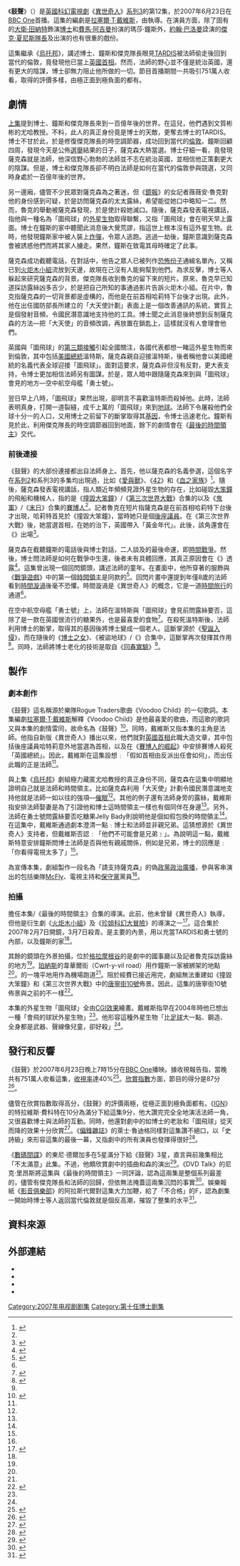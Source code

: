 {{Infobox Doctor Who episode
|number = 187b
|serial_name= 鼓聲 <br/>The Sound of Drums
|show=DW
|image=
|caption= 
|type=episode
|doctor=[[大衛·田納特|大衛·田納特]]（第10任博士）
|companion=[[費馬·阿吉曼|費馬·阿吉曼]]（瑪莎·鐘斯）
|companion2=[[約翰·巴洛曼|約翰·巴洛曼]] （傑克隊長） 
|guests=
*尼古拉·麥考利夫 - 薇薇安·魯克
*約翰·森 - 法師 
*巴爾約·安多 - 法蘭絲·鐘斯
*特雷弗·萊爾德 - 基夫·鐘斯
*古古·瑪芭塔-勞 - 蒂殊·鐘斯
*雷吉·耶茨 - 李奧·鐘斯
*亞歷山德拉·摩恩 - 露絲·薩克森
*科林·史丁頓 - 溫特斯
|writer=拉塞爾·T·戴維斯
|director=科林·傑夫
|script_editor=西門·溫士頓
|producer=菲爾·歌連臣
|executive_producer=[[拉塞爾·T·戴維斯|拉塞爾·T·戴維斯]]<br />祖利亞·加德納
|composer=馬瑞·高德
|production_code=3.12
|length=45分鐘
|date=2007年6月23日
|preceding=[[烏托邦_(異世奇人)|烏托邦]]
|following=[[最後的時間領主|最後的時間領主]]
|series=[[異世奇人_(系列3)|系列3]]
}}

《'''鼓聲'''》（{{lang|en|The Sound of Drums}}）是[[英國|英國]][[科幻|科幻]][[電視劇|電視劇]]《[[異世奇人|異世奇人]]》[[異世奇人_(系列3)|系列3]]的第12集，於2007年6月23日在[[BBC_One|BBC One]]首播。這集的編劇是[[拉塞爾·T·戴維斯|拉塞爾·T·戴維斯]]，由{{link-en|科林·傑夫|Colin Teague}}執導。在演員方面，除了固有的[[大衛·田納特|大衛·田納特]]飾演[[博士_(異世奇人)|博士]]和[[費馬·阿吉曼|費馬·阿吉曼]]扮演的瑪莎·鐘斯外，[[約翰·巴洛曼|約翰·巴洛曼]]詮演的[[傑克·夏尼斯隊長|傑克·夏尼斯隊長]]及出演{{link-en|法師 (異世奇人)|The Master (Doctor Who)|法師}}的{{link-en|約翰·森|John Simm}}也有很重的戲份。

這集繼承《[[烏托邦_(異世奇人)|烏托邦]]》，講述博士、鐘斯和傑克隊長眼見[[TARDIS|TARDIS]]被法師偷走後回到當代的倫敦，竟發現他已當上[[英國首相|英國首相]]。然而，法師的野心並不僅是統治英國，還有更大的陰謀，博士卻無力阻止他所做的一切。節目首播期間一共吸引751萬人收看，取得的評價多樣，由極正面到極負面的都有。

==劇情==
[[烏托邦_(異世奇人)|上集]]提到博士、鐘斯和傑克隊長來到一百億年後的世界。在這兒，他們遇到文質彬彬的尤哈教授。不料，此人的真正身份竟是博士的天敵{{link-en|法師 (異世奇人)|The Master (Doctor Who)|法師}}，更奪去博士的TARDIS。博士不甘於此，於是修復傑克隊長的時空調節器，成功回到當代的[[倫敦|倫敦]]。鐘斯回顧四周，發現今天是公佈[[英國選舉|選舉]]結果的日子，薩克森大熱當選。博士仔細一看，竟發現薩克森就是法師，他深信野心勃勃的法師並不志在統治英國，並相信他正策劃更大的陰謀。但是，博士和傑克隊長卻不明白法師是如何在當代的倫敦參與競選，又同時身處於一百億年後的世界。

另一邊廂，儘管不少民眾對薩克森為之著迷，但《[[鏡報|鏡報]]》的女記者薇薇安·魯克對他的身份感到可疑，於是訪問薩克森的太太露絲，希望能從她口中略知一二。然而，魯克的舉動被薩克森發現，於是使計殺她滅口。隨後，薩克森發表電視講話，指他與一種名為「圖飛球」的[[外星生命|外星生物]]取得聯繫，又指「圖飛球」會在明天早上露面。博士在鐘斯的家中聽聞此消息後大覺荒謬，指這世上根本沒有這外星生物。此時，他發現鐘斯家中被人裝上[[炸彈|炸彈]]，令眾人逃跑。逃過一劫後，鐘斯意識到薩克森會被誘惑他們而將其家人擄走。果然，鐘斯在致電其母時確定了此事。

薩克森成功截聽電話，在對話中，他告之眾人已被列作[[恐怖份子|恐怖份子]]通緝名單內，又稱已到[[火炬木小組|火炬木小組]]流放到天邊，故現在己沒有人能夠幫到他們。為求反擊，博士等人躲起來研究薩克森的背景。傑克隊長收到魯克的留下來的短片。原來，魯克早已知道採訪露絲凶多吉少，於是把自己所知的事通過影片告訴火炬木小組。在片中，魯克指薩克森的一切背景都是虛構的，而他是在前首相哈莉特下台後才出現。此外，他在出任國防部長所建立的「大天使計劃」表面上是一個改善通訊的系統，實質上是個發射音頻，令國民潛意識地支持他的工具。博士聞之此消息後終想到反制薩克森的方法—把「大天使」的音頻改調，再放置在鎖匙上，這樣就沒有人會理會他們。

英國與「圖飛球」的[[第三類接觸|第三類接觸]]引起全國關注，各國代表都想一睹這外星生物而來到倫敦，其中包括[[美國總統|美國總統]]溫特斯。薩克森親自迎接溫特斯，後者稱他會以美國總統的名義代表全球迎接「圖飛球」。面對這要求，薩克森非但沒有反對，更大表支持，令博士更加相信法師另有圖謀。於是，眾人暗中跟隨薩克森來到與「圖飛球」會見的地方—空中航空母艦「勇士號」。

翌日早上八時，「圖飛球」果然出現，卻明言不喜歡溫特斯而殺掉他。此時，法師表明真身，打開一道裂縫，成千上萬的「圖飛球」來到[[地球|地球]]。法師下令屠殺他們全球十分一的人口，又用博士之前留下的斷掌取得其[[基因|基因]]，令博士迅速老化。鐘斯有見於此，利用傑克隊長的時空調節器回到地面，餘下的劇情會在《[[最後的時間領主|最後的時間領主]]》交代。

===前後連接===
《鼓聲》的大部份連接都出自法師身上。首先，他以薩克森的名義參選，這個名字在[[異世奇人_(系列2)|系列2]]和系列3的多集均出現過，比如《[[愛與獸|愛與獸]]》、《[[42_(異世奇人)|42]]》和《[[血之家族|血之家族]]》<ref name="who176">{{Cite book|last=Burk|first=Graeme|last2=Smith?|first2=Robert|title=Who Is the Doctor: The Unofficial Guide to Doctor Who-The New Series|url=https://archive.org/details/whoisdoctorunoff0000burk|edition=1st|date=6-3-2012|publisher=ECW Press|isbn=1-55022-984-2|pages=[https://archive.org/details/whoisdoctorunoff0000burk/page/176 176]-177}}</ref>。隨後，薩克森發表電視講話，指人類近年頻頻見證外星生物的存在，比如碰毀[[大笨鐘|大笨鐘]]的飛船和機械人，指的是《[[撞毀大笨鐘|撞毀大笨鐘]]》/《[[第三次世界大戰_(異世奇人)|第三次世界大戰]]》合集的{{link-en|賽布坦|Slitheen}}以及《[[鬼軍|鬼軍]]》/《[[末日_(異世奇人)|末日]]》合集的[[賽博人|賽博人]]<ref name="who176"/>。記者魯克在短片指薩克森是在前首相哈莉特下台後才出現，哈莉特首見於《撞毀大笨鐘》，當時她只是個[[後座議員|後座議員]]。在《第三次世界大戰》後，她當選首相，在她的治下，英國帶入「黃金年代」。此後，該角還會在《{{link-en|被盜地球|The Stolen Earth}}》出場<ref>{{Cite book|last=Annabel|first=Gibson|last2=Moray|first2=Laing|title=Doctor Who: Character Encyclopedia|edition=1st|date=1-4-2013|publisher=BBC Book|isbn=978-1465402677|pages=72-74}}</ref>。

薩克森在截聽鐘斯的電話後與博士對話，二人談及{{link-en|加利弗雷星|Gallifrey}}的最後命運，即[[時間戰爭|時間戰爭]]。然後，博士問法師是如何在戰爭中生還，後者未有具體回應，其真正原因會在《{{link-en|時之終結|The End of Time}}》透露<ref>{{cite journal|journal=The Essential Doctor Who: The Master|date=March 2015|pages=106-107}}</ref>。這集曾出現一個回閃鏡頭，講述法師的童年。在畫面中，他所穿著的服飾與《[[戰爭遊戲|戰爭遊戲]]》中的第一個[[時間領主|時間領主]]是同款的<ref>{{cite web|url=http://www.bbc.co.uk/doctorwho/episodes/2007/facts/fact_312.shtml|title=Doctor Who - Fact File - "The Sound of Drums"|accessdate=2007-06-20|archive-date=2007-10-17|archive-url=https://web.archive.org/web/20071017034012/http://www.bbc.co.uk/doctorwho/episodes/2007/facts/fact_312.shtml|dead-url=no}}</ref>。回閃片畫中還提到年僅8歲的法師看到[[時間漩渦|時間漩渦]]後毫不恐懼。時間漩渦是《異世奇人》的概念，它是一道[[時間旅行|時間旅行]]的通道<ref name="who176"/>。

在空中航空母艦「勇士號」上，法師在溫特斯與「圖飛球」會見前問露絲要否{{link-en|Jelly Bady|Jelly Bady}}，這除了是一款在英國很流行的糖果外，也是{{link-en|第四任博士|Fourth Doctor}}最喜愛的食物<ref>{{cite journal|journal=The Essential Doctor Who: The Master|date=March 2015|pages=102-103}}</ref>。在殺死溫特斯後，法師利用博士的斷掌，取得其的基因後將博士變成一個老人。這斷掌源於《[[聖誕入侵|聖誕入侵]]》，而在隨後的《[[博士之女|博士之女]]》、《被盜地球》/《{{link-en|旅程終結|Journey's End}}》合集中，這斷掌再次發揮其作用<ref>{{Cite book|last=Burk|first=Graeme|last2=Smith?|first2=Robert|title=Who Is the Doctor: The Unofficial Guide to Doctor Who-The New Series|url=https://archive.org/details/whoisdoctorunoff0000burk|edition=1st|date=6-3-2012|publisher=ECW Press|isbn=1-55022-984-2|pages=[https://archive.org/details/whoisdoctorunoff0000burk/page/238 238]-239}}</ref>。同時，法師將博士老化的技術是取自《[[回春實驗|回春實驗]]》<ref name="who176"/>。

==製作==
===劇本創作===
《鼓聲》這名稱源於樂隊Rogue Traders歌曲《Voodoo Child》的一句歌詞。本集編劇[[拉塞爾·T·戴維斯|拉塞爾·T·戴維斯]]解釋《Voodoo Child》是他最喜愛的歌曲，而這歌的歌詞又與本集的劇情雷同，故命名為《鼓聲》<ref name="dwm">{{cite journal | journal=doctor who magazine special edition|date=2007 | issue=17|pages=112-125}}</ref>。同時，戴維斯又指本集的主角是法師。他指自新版《異世奇人》播出以來，他們就對[[英國首相|英國首相]]此職大造文章，其中包括後座議員哈特莉意外地當選為首相，以及在《[[賽博人的崛起|賽博人的崛起]]》中安排賽博人殺死「英國總統」。因此，戴維斯在這集設想﹕「假如首相由反派出任會如何」，而出任此職的正是法師<ref name="dwm"/>。

與上集《[[烏托邦_(異世奇人)|烏托邦]]》劇組極力藏匿尤哈教授的真正身份不同，薩克森在這集中明顯地證明自己就是法師和時間領主。比如薩克森利用「大天使」計劃令國民潛意識地支持他就是法師一如以往的強項—[[催眠|催眠]]<ref name="dwm"/>。其他的例子還有法師身旁的露絲，戴維斯指安排法師娶妻是為了引證他和博士這時間領主一樣也有個同伴在身邊<ref name="dwm"/>。另外，法師在勇士號問露絲要否吃糖果Jelly Bady則說明他是個如假包換的時間領主<ref name="dwm"/>。在這集中，戴維斯通過劇本澄清一點﹕博士和法師並非親兄弟。這猜想源於《異世奇人》支持者，但戴維斯否認﹕「他們不可能會是兄弟﹗」。為說明這一點，戴維斯特意安排鐘斯問博士法師是否與他有親戚關係，例如是兄弟，博士的回應是﹕「你看得電視太多了」<ref name="dwm"/>。

為宣傳本集，劇組製作一段名為「請支持薩克森」的偽[[政黨政治廣播|政黨政治廣播]]，參與客串演出的包括樂隊[[McFly|McFly]]、電視主持{{link-en|莎朗·奧斯本|Sharon Osbourne}}和[[保守黨_(英國)|保守黨]]黨員{{link-en|安·威特庫朗|Ann Widdecombe}}<ref name="dwm"/>。

===拍攝===
{{link-en|科林·傑夫|Colin Teague}}擔任本集/《最後的時間領主》合集的導演。此前，他未曾替《異世奇人》執導，但他是衍生劇《[[火炬木小組|火炬木小組]]》及《[[珍姐科幻大冒險|珍姐科幻大冒險]]》的導演之一<ref name="beief">{{cite web|url = http://www.shannonsullivan.com/drwho/serials/2007lm.html|title = New Series Episodes 41 & 42:The Sound Of Drums / Last Of The Time Lords|publisher = Doctor Who: A Brief History Of Time (Travel)|date = 6-7-2014|accessdate = 2015-09-15|archive-date = 2013-11-04|archive-url = https://web.archive.org/web/20131104005921/http://www.shannonsullivan.com/drwho/serials/2007lm.html|dead-url = no}}</ref>。這合集於2007年2月7日開鏡，3月7日殺青。{{link-en|上布製作室|Upper Boat Studios}}是主要的內景，用以充當TARDIS和勇士號的內部，以及鐘斯的家<ref name="beief"/>。

其餘的鏡頭在外景拍攝，位於[[格拉摩根谷|格拉摩根谷]]的{{link-en|罕索爾城堡|Hensol Castle}}是劇中的國事廳以及記者魯克採訪露絲的地方<ref name="beief"/>。[[珀納斯|珀納斯]]的韋華爾街（Cwrt-y-vil road）用作鐘斯一家被綁架的地點<ref name="beief"/>。{{link-en|聖安東|St Athan}}的一塊平地用作為機場跑道<ref name="beief"/>。阻於經費已接近用完，劇組無法重建如《撞毀大笨鐘》和《第三次世界大戰》中的[[唐寧街10號|唐寧街10號]]佈景。因此，這集的唐寧街10號佈景與之前的不一樣<ref>{{cite journal | journal=doctor who magazine special edition|date=2007 | issue=17|pages=7}}</ref>。

本集的外星生物「圖飛球」全由[[電腦生成圖像|CGI效果]]繪畫。戴維斯指早在2004年時他已想出一種「會飛的球狀外星生物」<ref name="dwm"/>。他形容這種外星生物「比[[足球_(球)|足球]]大一點、鋼造、全身都是武器、聲線像兒童，卻好殺」<ref name="dwm"/>。

==發行和反響==
《鼓聲》於2007年6月23日晚上7時15分在[[BBC_One|BBC One]]播映。據收視報告指，當晚共有751萬人收看這集，[[收視率|收視率]]達40%<ref>{{cite journal | journal=Doctor Who Magazine |date=August 2007 | issue=386|pages=6}}</ref>。[[欣賞指數|欣賞指數]]方面，節目的得分是87分<ref>{{cite web|title=Ratings Guide|url=http://guide.doctorwhonews.net/info.php?detail=ratings&type=date|website=Doctor Who News|accessdate=2014-12-27|archive-date=2015-10-18|archive-url=https://web.archive.org/web/20151018011335/http://guide.doctorwhonews.net/info.php?detail=ratings&type=date|dead-url=yes}}</ref>。

儘管在欣賞指數取得高分，《鼓聲》的評價兩極，從極正面到極負面都有。《[[IGN|IGN]]》的特拉維斯·費科特在10分為滿分下給這集9分，他大讚{{link-en|約翰·森|John Simm}}完完全全地演活法師一角，又很喜歡博士與法師的互動。同時，他還對劇中的如博士的老妝和「圖飛球」從天而降的效果十分欣賞<ref>{{cite web|first=Travis|last=Fickett|url=http://www.ign.com/articles/2007/10/01/doctor-who-the-sound-of-drums-review|title=Doctor Who: "The Sound of Drums" Review |publisher=IGN|date=1-10-2007|accessdate=2015-09-15}}</ref>。《[[偏鋒雜誌|偏鋒雜誌]]》的萊士·魯迪格同樣對這集讚不絕口，以「史詩級」來形容這集的最後一幕，又指劇中的所有演員也發揮得很好<ref>{{cite web|first=Ross|last=Ruediger|url=http://www.slantmagazine.com/house/article/doctor-who-season-three-ep-12-the-sound-of-drums|title=Doctor Who, Season Three, Episode 12, “The Sound of Drums”|work=Slant Magazine|date=2007-09-29|accessdate=2015-09-15}}</ref>。

《[[數碼間諜|數碼間諜]]》的東尼·德爾加多在5星滿分下給《鼓聲》3星，直言與前幾集相比「不太滿意」此集。不過，他頗欣賞劇中的插曲和森的演出<ref>{{cite web|first=Tony|last=Delgado|url=http://www.digitalspy.co.uk/tv/s7/doctor-who/review/a66068/s03e12-the-sound-of-drums.html#~pok23RMQ5xuOjy|title=S03E12: 'The Sound of Drums'|publisher=Digital Spy|date=2007-07-16|accessdate=2015-09-15}}</ref>。《DVD Talk》的尼克·里昂斯將這集與《最後的時間領主》一同評論，認為這兩集是整個系列最差的，儘管有傑克隊長和法師的回歸，但依無法掩蓋這兩集沉悶的事實<ref>{{cite web|first=Nick|last=Lyons|url=http://www.dvdtalk.com/reviews/31196/doctor-who-the-complete-third-series/|title=Doctor Who - The Complete Third Series|publisher=DVD Talk|date=2007-10-29|accessdate=3-7-2013|archive-date=2014-08-22|archive-url=https://web.archive.org/web/20140822013336/http://www.dvdtalk.com/reviews/31196/doctor-who-the-complete-third-series/|dead-url=no}}</ref>。娛樂報紙《[[影音俱樂部|影音俱樂部]]》的阿拉斯代爾對這集大力加鞭，給了「不合格」的F，認為劇集一開始時博士等人返回當代倫敦就是個反高潮，摧毀了整集的水平<ref>{{cite web|url= http://www.avclub.com/tvclub/doctor-who-sound-drumslast-time-lords-203185|title=Doctor Who: “The Sound Of Drums”/“Last Of The Time Lords”|publisher = AV Club|date =2014-04-20|accessdate = 2015-09-15}}</ref>。

==資料來源==
{{Reflist|2}}

==外部連結==
{{portal box|英國|電視劇}}
* {{BBCDWnew | year=2007 |id = 312| title = The Sound of Drums }}
*{{Doctor Who RG|id=who_tv31|title= Utopia" / "The Sound of Drums" / "Last of the Time Lords|quotes=y}}
*{{Brief|id=2007lm|title=The Sound Of Drums" / "Last Of The Time Lords|quotes=y}}
*{{imdb episode|1000258}}


{{Doctor Who episodes|N3}}

[[Category:2007年电视剧剧集|Category:2007年电视剧剧集]]
[[Category:第十任博士剧集|Category:第十任博士剧集]]